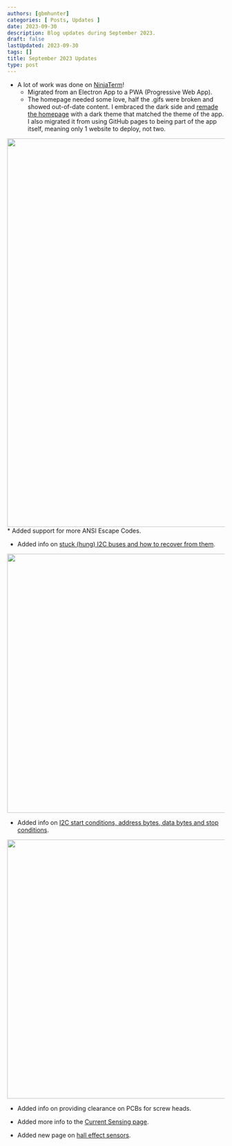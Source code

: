 ```yaml
---
authors: [gbmhunter]
categories: [ Posts, Updates ]
date: 2023-09-30
description: Blog updates during September 2023.
draft: false
lastUpdated: 2023-09-30
tags: []
title: September 2023 Updates
type: post
---
```



* A lot of work was done on [NinjaTerm](https://ninjaterm.mbedded.ninja/)!
    * Migrated from an Electron App to a PWA (Progressive Web App).
    * The homepage needed some love, half the .gifs were broken and showed out-of-date content. I embraced the dark side and [remade the homepage](https://ninjaterm.mbedded.ninja/) with a dark theme that matched the theme of the app. I also migrated it from using GitHub pages to being part of the app itself, meaning only 1 website to deploy, not two.


<Image src={ninjaterm_homepage_old_new_comparison} width="900px"></Image>
    * Added support for more ANSI Escape Codes.

* Added info on [stuck (hung) I2C buses and how to recover from them](/electronics/communication-protocols/i2c-communication-protocol/#stuck-i2c-buses).


<Image src={stuck_i2c_buses_screenshot} width="600px"></Image>

* Added info on [I2C start conditions, address bytes, data bytes and stop conditions](/electronics/communication-protocols/i2c-communication-protocol/#protocol-format).


<Image src={i2c_protocol_format_screenshot} width="600px"></Image>

* Added info on providing clearance on PCBs for screw heads.

* Added more info to the [Current Sensing page](/electronics/circuit-design/current-sensing/). 

* Added new page on [hall effect sensors](/electronics/components/hall-effect-sensors/).
